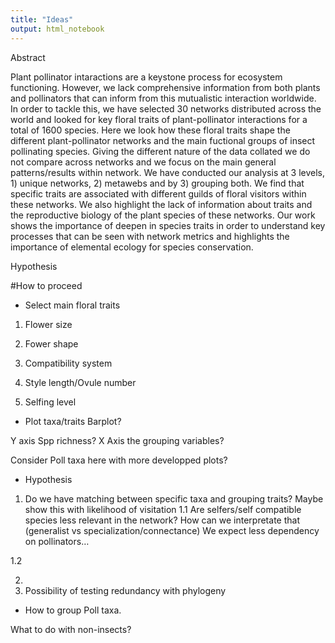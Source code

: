 ```yaml
---
title: "Ideas"
output: html_notebook
---
```



Abstract


Plant pollinator intaractions are a keystone process for ecosystem functioning. However, we lack comprehensive information from both plants and pollinators that can inform from this mutualistic interaction worldwide. In order to tackle this, we have selected 30 networks distributed across the world and looked for key floral traits of plant-pollinator interactions for a total of 1600 species. Here we look how these floral traits shape the different plant-pollinator networks and the main fuctional groups of insect pollinating species. Giving the different nature of the data collated we do not compare across networks and we focus on the main general patterns/results within network. We have conducted our analysis at 3 levels, 1) unique networks, 2) metawebs and by 3) grouping both. We find that specific traits are associated with different guilds of floral visitors within these networks. 
We also highlight the lack of information about traits and the reproductive biology of the plant species of these networks. Our work shows the importance of deepen in species traits in order to understand key processes that can be seen with network metrics and highlights the importance of elemental ecology for species conservation.



Hypothesis





#How to proceed

- Select main floral traits

1) Flower size

2) Fower shape

3) Compatibility system

4) Style length/Ovule number

5) Selfing level

- Plot taxa/traits Barplot?

Y axis Spp richness? X Axis the grouping variables? 

Consider Poll taxa here with more developped plots?

- Hypothesis

 1) Do we have matching between specific taxa and grouping traits? Maybe show this with likelihood of visitation
    1.1 Are selfers/self compatible species less relevant in the network? How can we interpretate that (generalist vs specialization/connectance) We expect less dependency on pollinators...


1.2 

 2) 

 3) Possibility of testing redundancy with phylogeny
 
 - How to group Poll taxa. 
 
 What to do with non-insects?
 
 
 